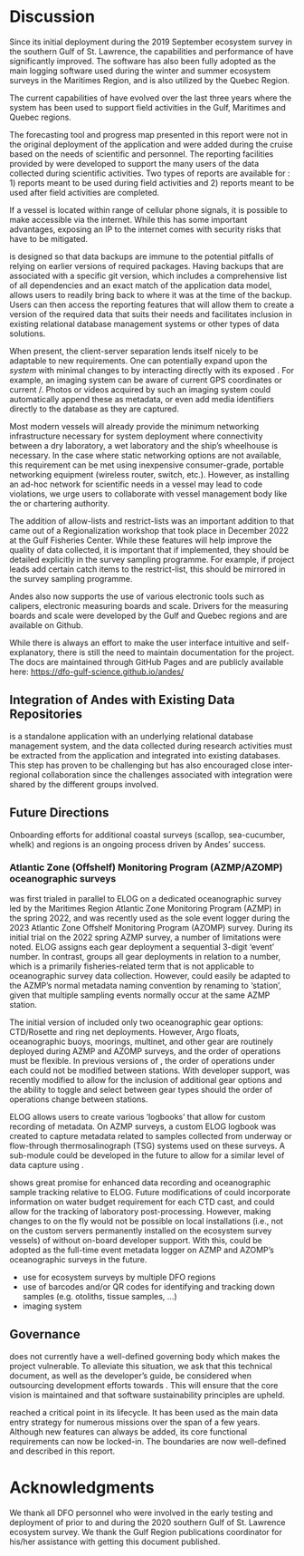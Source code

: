 # Discussion

Since its initial deployment during the 2019 September ecosystem survey in the southern Gulf of St. Lawrence, the capabilities and performance of \gls{andes} have significantly improved. The software has also been fully adopted as the main logging software used during the winter and summer ecosystem surveys in the Maritimes Region, and is also utilized by the Quebec Region.

The current capabilities of \gls{andes} have evolved over the last three years where the system has been used to support field activities in the Gulf, Maritimes and Quebec regions.

The forecasting tool and progress map presented in this report were not in the original deployment of the application and were added during the cruise based on the needs of scientific and \gls{CCG} personnel. The reporting facilities provided by \gls{andes} were developed to support the many users of the data collected during scientific activities. Two types of reports are available for \gls{andes}: 1) reports meant to be used during field activities and 2) reports meant to be used after field activities are completed. 

If a vessel is located within range of cellular phone signals, it is possible to make \gls{andes} accessible via the internet. While this has some important advantages, exposing an IP to the internet comes with security risks that have to be mitigated.

\gls{andes} is designed so that data backups are immune to the potential pitfalls of relying on earlier versions of required packages. Having backups that are associated with a specific git version, which includes a comprehensive list of all dependencies and an exact match of the application data model, allows users to readily bring back \gls{andes} to where it was at the time of the backup. Users can then access the reporting features that will allow them to create a version of the required data that suits their needs and facilitates inclusion in existing relational database management systems or other types of data solutions.

When present, the client-server separation lends itself nicely to be adaptable to new requirements. One can potentially expand upon the *system* with minimal changes to \gls{andes} by interacting directly with its exposed \gls{REST-API}. For example, an imaging system can be aware of current GPS coordinates or current \gls{Set}/\gls{Station}. Photos or videos acquired by such an imaging system could automatically append these as metadata, or even add media identifiers directly to the database as they are captured.

Most modern vessels will already provide the minimum networking infrastructure necessary for system deployment where connectivity between a dry laboratory, a wet laboratory and the ship's wheelhouse is necessary. In the case where static networking options are not available, this requirement can be met using inexpensive consumer-grade, portable networking equipment (wireless router, switch, etc.). However, as installing an ad-hoc network for scientific needs in a vessel may lead to code violations, we urge \gls{andes} users to collaborate with vessel management body like the \gls{CCG} or chartering authority.

The addition of allow-lists and restrict-lists was an important addition to \gls{andes} that came out of a Regionalization workshop that took place in December 2022 at the Gulf Fisheries Center. While these features will help improve the quality of data collected, it is important that if implemented, they should be detailed explicitly in the survey sampling programme. For example, if project leads add certain catch items to the restrict-list, this should be mirrored in the survey sampling programme.

Andes also now supports the use of various electronic tools such as calipers, electronic measuring boards and scale. Drivers for the measuring boards and scale were developed by the Gulf and Quebec regions and are available on Github.

While there is always an effort to make the user interface intuitive and self-explanatory, there is still the need to maintain documentation for the project. The \gls{andes} docs are maintained through GitHub Pages and are publicly available here: [https://dfo-gulf-science.github.io/andes/](https://dfo-gulf-science.github.io/andes/)

## Integration of Andes with Existing Data Repositories

\gls{andes} is a standalone application with an underlying relational database management system, and the data collected during research activities must be extracted from the application and integrated into existing databases. This step has proven to be challenging but has also encouraged close inter-regional collaboration since the challenges associated with integration were shared by the different groups involved.

## Future Directions

Onboarding efforts for additional coastal surveys (scallop, sea-cucumber, whelk) and regions is an ongoing process driven by Andes' success.  


### Atlantic Zone (Offshelf) Monitoring Program (AZMP/AZOMP) oceanographic surveys

\gls{andes} was first trialed in parallel to ELOG on a dedicated oceanographic survey led by the Maritimes Region Atlantic Zone Monitoring Program (AZMP) in the spring 2022, and was recently used as the sole event logger during the 2023 Atlantic Zone Offshelf Monitoring Program (AZOMP) survey. During its initial trial on the 2022 spring AZMP survey, a number of limitations were noted. ELOG assigns each gear deployment a sequential 3-digit 'event' number. In contrast, \gls{andes} groups all gear deployments in relation to a \gls{Set} number, which is a primarily fisheries-related term that is not applicable to oceanographic survey data collection. However, \gls{andes} could easily be adapted to the AZMP's normal metadata naming convention by renaming \gls{Set} to 'station', given that multiple sampling events normally occur at the same AZMP station.

The initial version of \gls{andes} included only two oceanographic gear options: CTD/Rosette and ring net deployments. However, Argo floats, oceanographic buoys, moorings, multinet, and other gear are routinely deployed during AZMP and AZOMP surveys, and the order of operations must be flexible. In previous versions of \gls{andes}, the order of operations under each \gls{Set} could not be modified between stations. With developer support, \gls{andes} was recently modified to allow for the inclusion of additional gear options and the ability to toggle and select between gear types should the order of operations change between stations. 

ELOG allows users to create various 'logbooks' that allow for custom recording of metadata. On AZMP surveys, a custom ELOG logbook was created to capture metadata related to samples collected from underway or flow-through thermosalinograph (TSG) systems used on these surveys. A sub-module could be developed in the future to allow for a similar level of data capture using \gls{andes}. 

\gls{andes} shows great promise for enhanced data recording and oceanographic sample tracking relative to ELOG. Future modifications of \gls{andes} could incorporate information on water budget requirement for each CTD cast, and could allow for the tracking of laboratory post-processing. However, making changes to \gls{andes} on the fly would not be possible on local installations (i.e., not on the custom servers permanently installed on the ecosystem survey vessels) of \gls{andes} without on-board developer support. With this, \gls{andes} could be adopted as the full-time event metadata logger on AZMP and AZOMP's oceanographic surveys in the future.



- use for ecosystem surveys by multiple DFO regions
- use of barcodes and/or QR codes for identifying and tracking down samples (e.g. otoliths, tissue samples, ...)
- imaging system 

## Governance

\gls{andes} does not currently have a well-defined governing body which makes the project vulnerable. To alleviate this situation, we ask that this technical document, as well as the developer's guide, be considered when outsourcing development efforts towards \gls{andes}. This will ensure that the core vision is maintained and that software sustainability principles are upheld.

<!-- it has boundaries -->
\gls{andes} reached a critical point in its lifecycle. It has been used as the main data entry strategy for numerous missions over the span of a few years. Although new features can always be added, its core functional requirements can now be locked-in. The boundaries are now well-defined and described in this report.

# Acknowledgments
We thank all DFO personnel who were involved in the early testing and deployment of \gls{andes} prior to and during the 2020 southern Gulf of St. Lawrence ecosystem survey. We thank the Gulf Region publications coordinator for his/her assistance with getting this document published.

\clearpage
